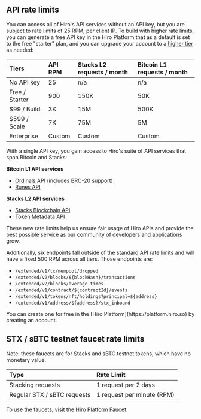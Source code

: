 ## API rate limits

You can access all of Hiro's API services without an API key, but you are subject to rate limits of 25 RPM, per client IP. To build with higher rate limits, you can generate a free API key in the Hiro Platform that as a default is set to the free "starter" plan, and you can upgrade your account to a [higher tier](https://www.hiro.so/pricing) as needed:

| Tiers          | API RPM | Stacks L2 requests / month | Bitcoin L1 requests / month |
|:---------------|:--------|:---------------------------|:----------------------------|
| No API key     | 25      | n/a                        | n/a                         |
| Free / Starter | 900     | 150K                       | 50K                         |
| $99 / Build    | 3K      | 15M                        | 500K                        |
| $599 / Scale   | 7K      | 75M                        | 5M                          |
| Enterprise     | Custom  | Custom                     | Custom                      |

With a single API key, you gain access to Hiro's suite of API services that span Bitcoin and Stacks:

**Bitcoin L1 API services**

- [Ordinals API](/bitcoin/ordinals/api) (includes BRC-20 support)
- [Runes API](/bitcoin/runes/api)

**Stacks L2 API services**

- [Stacks Blockchain API](/stacks/api)
- [Token Metadata API](/stacks/token-metadata-api)

These new rate limits help us ensure fair usage of Hiro APIs and provide the best possible service as our community of developers and applications grow.

Additionally, six endpoints fall outside of the standard API rate limits and will have a fixed 500 RPM across all tiers. Those endpoints are:

- `/extended/v1/tx/mempool/dropped`
- `/extended/v2/blocks/${blockHash}/transactions`
- `/extended/v2/blocks/average-times`
- `/extended/v1/contract/${contractId}/events`
- `/extended/v1/tokens/nft/holdings?principal=${address}`
- `/extended/v1/address/${address}/stx_inbound`

<Callout title='Need an API key?'>
You can create one for free in the [Hiro Platform](https://platform.hiro.so) by creating an account.
</Callout>

## STX / sBTC testnet faucet rate limits

Note: these faucets are for Stacks and sBTC testnet tokens, which have no monetary value.

| Type                        | Rate Limit                  |
|:-----------------------------|:-----------------------------|
| Stacking requests           | 1 request per 2 days        |
| Regular STX / sBTC requests | 1 request per minute (RPM)     |

To use the faucets, visit the [Hiro Platform Faucet](https://platform.hiro.so/faucet).
